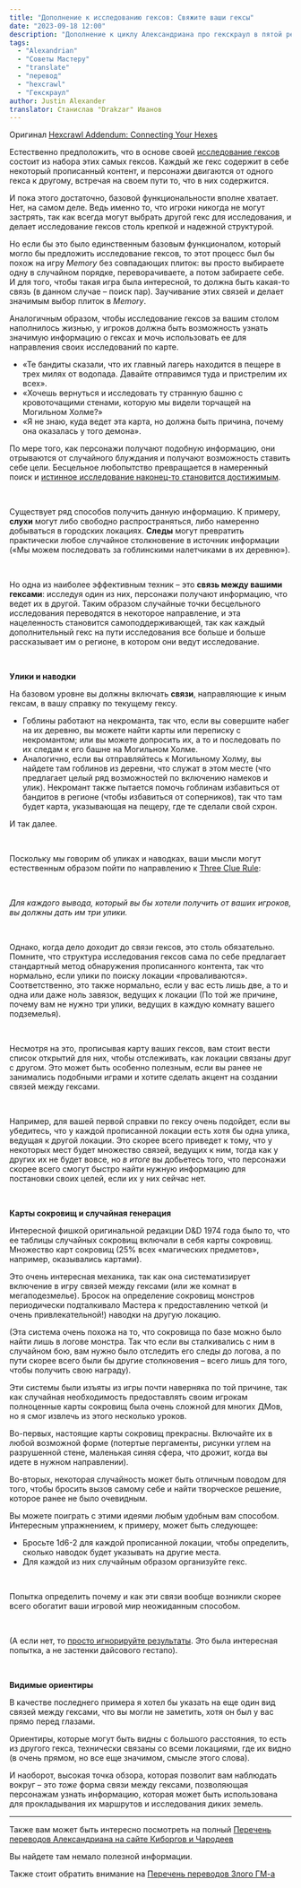 ```yaml
---
title: "Дополнение к исследованию гексов: Свяжите ваши гексы"
date: "2023-09-18 12:00"
description: "Дополнение к циклу Александриана про гекскраул в пятой редакции D&D - связи между гексами #alexandrian #gmtips #hexcrawl"
tags: 
  - "Alexandrian"
  - "Советы Мастеру"
  - "translate"
  - "перевод"
  - "hexcrawl"
  - "Гекскраул"
author: Justin Alexander
translator: Станислав "Drakzar" Иванов
---
```


Оригинал [Hexcrawl Addendum: Connecting Your Hexes](https://thealexandrian.net/wordpress/48383/roleplaying-games/hexcrawl-addendum-connecting-your-hexes)

Естественно предположить, что в основе своей [исследование гексов](https://thealexandrian.net/wordpress/46020/roleplaying-games/5e-hexcrawl) состоит из набора этих самых гексов. Каждый же гекс содержит в себе некоторый прописанный контент, и персонажи двигаются от одного гекса к другому, встречая на своем пути то, что в них содержится.

И пока этого достаточно, базовой функциональности вполне хватает. Нет, на самом деле. Ведь именно то, что игроки никогда не могут застрять, так как всегда могут выбрать другой гекс для исследования, и делает исследование гексов столь крепкой и надежной структурой.

Но если бы это было единственным базовым функционалом, который могло бы предложить исследование гексов, то этот процесс был бы похож на игру _Memory_ без совпадающих плиток: вы просто выбираете одну в случайном порядке, переворачиваете, а потом забираете себе. И для того, чтобы такая игра была интересной, то должна быть какая-то связь (в данном случае – поиск пар). Заучивание этих связей и делает значимым выбор плиток в _Memory_.

Аналогичным образом, чтобы исследование гексов за вашим столом наполнилось жизнью, у игроков должна быть возможность узнать значимую информацию о гексах и мочь использовать ее для направления своих исследований по карте.

- «Те бандиты сказали, что их главный лагерь находится в пещере в трех милях от водопада. Давайте отправимся туда и пристрелим их всех».
- «Хочешь вернуться и исследовать ту странную башню с кровоточащими стенами, которую мы видели торчащей на Могильном Холме?»
- «Я не знаю, куда ведет эта карта, но должна быть причина, почему она оказалась у того демона».

По мере того, как персонажи получают подобную информацию, они отрываются от случайного блуждания и получают возможность ставить себе цели. Бесцельное любопытство превращается в намеренный поиск и [истинное исследование наконец-то становится достижимым](https://thealexandrian.net/wordpress/46504/roleplaying-games/whither-exploration-the-invisible-pillar-of-5th-edition).

 

Существует ряд способов получить данную информацию. К примеру, **слухи** могут либо свободно распространяться, либо намеренно добываться в городских локациях. **Следы** могут превратить практически любое случайное столкновение в источник информации («Мы можем последовать за гоблинскими налетчиками в их деревню»).

 

Но одна из наиболее эффективным техник – это **связь между вашими гексами**: исследуя один из них, персонажи получают информацию, что ведет их в другой. Таким образом случайные точки бесцельного исследования переводятся в некоторое направление, и эта нацеленность становится самоподдерживающей, так как каждый дополнительный гекс на пути исследования все больше и больше рассказывает им о регионе, в котором они ведут исследование.

 

**Улики и наводки**

На базовом уровне вы должны включать **связи**, направляющие к иным гексам, в вашу справку по текущему гексу.

- Гоблины работают на некроманта, так что, если вы совершите набег на их деревню, вы можете найти карты или переписку с некромантом; или вы можете допросить их, а то и последовать по их следам к его башне на Могильном Холме.
- Аналогично, если вы отправляйтесь к Могильному Холму, вы найдете там гоблинов из деревни, что служат в этом месте (что предлагает целый ряд возможностей по включению намеков и улик). Некромант также пытается помочь гоблинам избавиться от бандитов в регионе (чтобы избавиться от соперников), так что там будет карта, указывающая на пещеру, где те сделали свой схрон.

И так далее.

 

Поскольку мы говорим об уликах и наводках, ваши мысли могут естественным образом пойти по направлению к [Three Clue Rule](https://thealexandrian.net/wordpress/1118/roleplaying-games/three-clue-rule):

 

_Для каждого вывода, который вы бы хотели получить от ваших игроков, вы должны дать им три улики._

 

Однако, когда дело доходит до связи гексов, это столь обязательно. Помните, что структура исследования гексов сама по себе предлагает стандартный метод обнаружения прописанного контента, так что нормально, если улики по поиску локации «проваливаются». Соответственно, это также нормально, если у вас есть лишь две, а то и одна или даже ноль завязок, ведущих к локации (По той же причине, почему вам не нужно три улики, ведущих в каждую комнату вашего подземелья).

 

Несмотря на это, прописывая карту ваших гексов, вам стоит вести список открытий для них, чтобы отслеживать, как локации связаны друг с другом. Это может быть особенно полезным, если вы ранее не занимались подобными играми и хотите сделать акцент на создании связей между гексами.

 

Например, для вашей первой справки по гексу очень подойдет, если вы убедитесь, что у каждой прописанной локации есть хотя бы одна улика, ведущая к другой локации. Это скорее всего приведет к тому, что у некоторых мест будет множество связей, ведущих к ним, тогда как у других их не будет вовсе, но _в итоге_ вы добьетесь того, что персонажи скорее всего смогут быстро найти нужную информацию для постановки своих целей, если их у них сейчас нет.

 

**Карты сокровищ и случайная генерация**

Интересной фишкой оригинальной редакции D&D 1974 года было то, что ее таблицы случайных сокровищ включали в себя карты сокровищ. Множество карт сокровищ (25% всех «магических предметов», например, оказывались картами).

Это очень интересная механика, так как она систематизирует включение в игру связей между гексами (или же комнат в мегаподезмелье). Бросок на определение сокровищ монстров периодически подталкивало Мастера к предоставлению четкой (и очень привлекательной!) наводки на другую локацию.

(Эта система очень похожа на то, что сокровища по базе можно было найти лишь в логове монстра. Так что если вы сталкивались с ним в случайном бою, вам нужно было отследить его следы до логова, а по пути скорее всего были бы другие столкновения – всего лишь для того, чтобы получить свою награду).

Эти системы были изъяты из игры почти наверняка по той причине, так как случайная необходимость предоставлять своим игрокам полноценные карты сокровищ была очень сложной для многих ДМов, но я смог извлечь из этого несколько уроков.

Во-первых, настоящие карты сокровищ прекрасны. Включайте их в любой возможной форме (потертые пергаменты, рисунки углем на разрушенной стене, маленькая синяя сфера, что дрожит, когда вы идете в нужном направлении).

Во-вторых, некоторая случайность может быть отличным поводом для того, чтобы бросить вызов самому себе и найти творческое решение, которое ранее не было очевидным.

Вы можете поиграть с этими идеями любым удобным вам способом. Интересным упражнением, к примеру, может быть следующее:

- Бросьте 1d6-2 для каждой прописанной локации, чтобы определить, сколько наводок будет указывать на другие места.
- Для каждой из них случайным образом организуйте гекс.

 

Попытка определить почему и как эти связи вообще возникли скорее всего обогатит ваши игровой мир неожиданным способом.

 

(А если нет, то [просто игнорируйте результаты](https://thealexandrian.net/wordpress/43720/roleplaying-games/the-fudging-corollary-not-all-dice-rolls-are-mechanics). Это была интересная попытка, а не застенки дайсового гестапо).

 

**Видимые ориентиры**

В качестве последнего примера я хотел бы указать на еще один вид связей между гексами, что вы могли не заметить, хотя он был у вас прямо перед глазами.

Ориентиры, которые могут быть видны с большого расстояния, то есть из другого гекса, технически связаны со всеми локациями, где их видно (в очень прямом, но все еще значимом, смысле этого слова).

И наоборот, высокая точка обзора, которая позволит вам наблюдать вокруг – это _тоже_ форма связи между гексами, позволяющая персонажам узнать информацию, которая может быть использована для прокладывания их маршрутов и исследования диких земель.

---

Также вам может быть интересно посмотреть на полный 
[Перечень переводов Александриана на сайте Киборгов и Чародеев](https://cyborgsandmages.com/posts/translations/alexandrian-index)

Вы найдете там немало полезной информации.

Также стоит обратить внимание на [Перечень переводов Злого ГМ-а](https://cyborgsandmages.com/posts/translations/angrygm-index)

